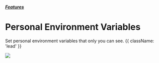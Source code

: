 

##### [Features](/docs/features)
# Personal Environment Variables

Set personal environment variables that only you can see. {{ className: 'lead' }}

![](/assets/img/features/personal-environment-variables.gif)

